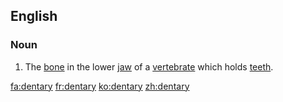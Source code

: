 ==English==
===Noun===
{{en-noun|dentaries}}
#The [[bone]] in the lower [[jaw]] of a [[vertebrate]] which holds [[teeth]].

[[fa:dentary]]
[[fr:dentary]]
[[ko:dentary]]
[[zh:dentary]]